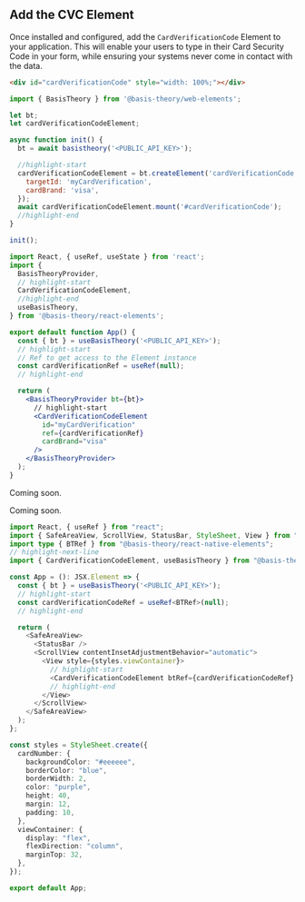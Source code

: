 
## Add the CVC Element

Once installed and configured, add the `CardVerificationCode` Element to your application. This will enable your users to type in their Card Security Code in your form, while ensuring your systems never come in contact with the data.


<Tabs className="bt-tabs" queryString="sdk">
  <TabItem value="javascript" label="JavaScript">

```html showLineNumbers title=index.html
<div id="cardVerificationCode" style="width: 100%;"></div>
```
```javascript showLineNumbers title=index.js
import { BasisTheory } from '@basis-theory/web-elements';

let bt;
let cardVerificationCodeElement;

async function init() {
  bt = await basistheory('<PUBLIC_API_KEY>');

  //highlight-start
  cardVerificationCodeElement = bt.createElement('cardVerificationCode', {
    targetId: 'myCardVerification',
    cardBrand: 'visa',
  });
  await cardVerificationCodeElement.mount('#cardVerificationCode');
  //highlight-end
}

init();
```
  </TabItem>
  <TabItem value="react" label="React">

```jsx showLineNumbers title=App.jsx
import React, { useRef, useState } from 'react';
import {
  BasisTheoryProvider,
  // highlight-start
  CardVerificationCodeElement,
  //highlight-end
  useBasisTheory,
} from '@basis-theory/react-elements';

export default function App() {
  const { bt } = useBasisTheory('<PUBLIC_API_KEY>');
  // highlight-start
  // Ref to get access to the Element instance
  const cardVerificationRef = useRef(null);
  // highlight-end

  return (
    <BasisTheoryProvider bt={bt}>
      // highlight-start
      <CardVerificationCodeElement
        id="myCardVerification"
        ref={cardVerificationRef}
        cardBrand="visa"
      />
    </BasisTheoryProvider>
  );
}
```
  </TabItem>
  <TabItem value="ios" label="iOS">

Coming soon.

  </TabItem>
  <TabItem value="android" label="Android">

Coming soon.

  </TabItem>
   <TabItem value="react-native" label="React Native">

```typescript showLineNumbers title=App.tsx
import React, { useRef } from "react";
import { SafeAreaView, ScrollView, StatusBar, StyleSheet, View } from "react-native";
import type { BTRef } from "@basis-theory/react-native-elements";
// highlight-next-line
import { CardVerificationCodeElement, useBasisTheory } from "@basis-theory/react-native-elements";

const App = (): JSX.Element => {
  const { bt } = useBasisTheory('<PUBLIC_API_KEY>');
  // highlight-start
  const cardVerificationCodeRef = useRef<BTRef>(null);
  // highlight-end

  return (
    <SafeAreaView>
      <StatusBar />
      <ScrollView contentInsetAdjustmentBehavior="automatic">
        <View style={styles.viewContainer}>
          // highlight-start
          <CardVerificationCodeElement btRef={cardVerificationCodeRef} placeholder="CVC" style={styles.elements} />
          // highlight-end
        </View>
      </ScrollView>
    </SafeAreaView>
  );
};

const styles = StyleSheet.create({
  cardNumber: {
    backgroundColor: "#eeeeee",
    borderColor: "blue",
    borderWidth: 2,
    color: "purple",
    height: 40,
    margin: 12,
    padding: 10,
  },
  viewContainer: {
    display: "flex",
    flexDirection: "column",
    marginTop: 32,
  },
});

export default App;
```

  </TabItem>
</Tabs>
